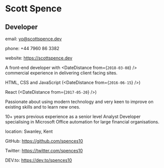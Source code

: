 
# Scott Spence

## Developer

email: yo@scottspence.dev

phone: +44 7960 86 3382

website: https://scottspence.dev

A front-end developer with <DateDistance from={`2018-03-08`} />
commercial experience in delivering client facing sites.

HTML, CSS and JavaScript (<DateDistance from={`2016-06-15`} />)

React (<DateDistance from={`2017-05-20`} />)

Passionate about using modern technology and very keen to improve on
existing skills and to learn new ones.

10+ years previous experience as a senior level Analyst Developer
specialising in Microsoft Office automation for large financial
organisations.

location: Swanley, Kent

GitHub: https://github.com/spences10

Twitter: https://twitter.com/spences10

DEV.to: https://dev.to/spences10
